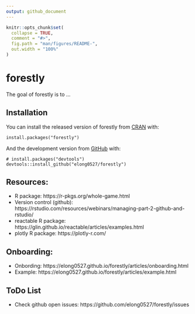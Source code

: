 ```yaml
---
output: github_document
---
```


<!-- README.md is generated from README.Rmd. Please edit that file -->

```r
knitr::opts_chunk$set(
  collapse = TRUE,
  comment = "#>",
  fig.path = "man/figures/README-",
  out.width = "100%"
)
```

# forestly

<!-- badges: start -->
<!-- badges: end -->

The goal of forestly is to ...

## Installation

You can install the released version of forestly from [CRAN](https://CRAN.R-project.org) with:

``` 
install.packages("forestly")
```

And the development version from [GitHub](https://github.com/) with:

``` 
# install.packages("devtools")
devtools::install_github("elong0527/forestly")
```

## Resources:

- R package: https://r-pkgs.org/whole-game.html 
- Version control (github): https://rstudio.com/resources/webinars/managing-part-2-github-and-rstudio/
- reactable R package: https://glin.github.io/reactable/articles/examples.html
- plotly R package: https://plotly-r.com/

## Onboarding:

- Onbording: https://elong0527.github.io/forestly/articles/onboarding.html
- Example: https://elong0527.github.io/forestly/articles/example.html

## ToDo List 

- Check github open issues: https://github.com/elong0527/forestly/issues


